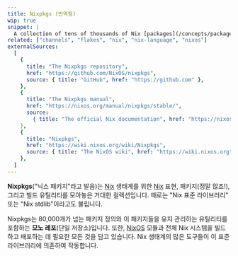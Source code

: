 ```yaml
---
title: Nixpkgs (번역됨)
wip: true
snippet: |
  A collection of tens of thousands of Nix [packages](/concepts/packages) and build utilities for the [Nix language](/concepts/nix-language) (이하 내용은 원본 유지)
related: ["channels", "flakes", "nix", "nix-language", "nixos"]
externalSources:
  [
    {
      title: "The Nixpkgs repository",
      href: "https://github.com/NixOS/nixpkgs",
      source: { title: "GitHub", href: "https://github.com" },
    },
    {
      title: "The Nixpkgs manual",
      href: "https://nixos.org/manual/nixpkgs/stable/",
      source:
        { title: "The official Nix documentation", href: "https://nixos.org" },
    },
    {
      title: "Nixpkgs",
      href: "https://wiki.nixos.org/wiki/Nixpkgs",
      source: { title: "The NixOS wiki", href: "https://wiki.nixos.org" },
    },
  ]
---
```


**Nixpkgs**("닉스 패키지"라고 발음)는 [Nix] 생태계를 위한 [Nix] 표현, 패키지(정말 많죠!), 그리고 빌드 유틸리티를 모아놓은 거대한 컬렉션입니다. 때로는 "Nix 표준 라이브러리" 또는 "Nix stdlib"이라고도 불립니다.

Nixpkgs는 80,000개가 넘는 패키지 정의와 이 패키지들을 유지 관리하는 유틸리티를 포함하는 **모노 레포**(단일 저장소)입니다. 또한, [NixOS](/concepts/nixos) 모듈과 전체 Nix 시스템을 빌드하고 배포하는 데 필요한 모든 것을 담고 있습니다. Nix 생태계의 많은 도구들이 이 표준 라이브러리에 의존하여 작동합니다.

[nix]: https://nixos.org
